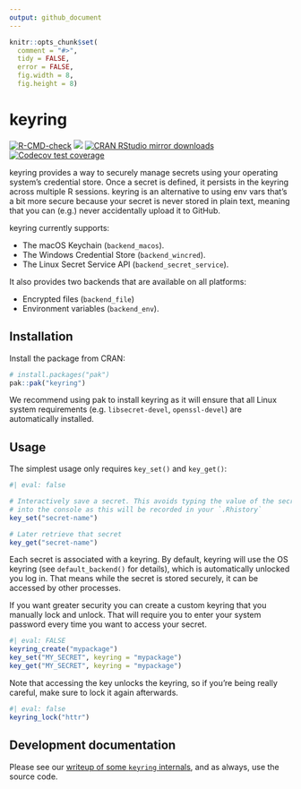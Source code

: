 ```yaml
---
output: github_document
---
```


```r
knitr::opts_chunk$set(
  comment = "#>",
  tidy = FALSE,
  error = FALSE,
  fig.width = 8,
  fig.height = 8)
```

# keyring

<!-- badges: start -->

[![R-CMD-check](https://github.com/r-lib/keyring/actions/workflows/R-CMD-check.yaml/badge.svg)](https://github.com/r-lib/keyring/actions/workflows/R-CMD-check.yaml) [![](https://www.r-pkg.org/badges/version/keyring)](https://www.r-pkg.org/pkg/keyring) [![CRAN RStudio mirror downloads](https://cranlogs.r-pkg.org/badges/keyring)](https://www.r-pkg.org/pkg/keyring) [![Codecov test coverage](https://codecov.io/gh/r-lib/keyring/branch/main/graph/badge.svg)](https://app.codecov.io/gh/r-lib/keyring?branch=main)

<!-- badges: end -->

keyring provides a way to securely manage secrets using your operating system's credential store.
Once a secret is defined, it persists in the keyring across multiple R sessions.
keyring is an alternative to using env vars that's a bit more secure because your secret is never stored in plain text, meaning that you can (e.g.) never accidentally upload it to GitHub.

keyring currently supports:

-   The macOS Keychain (`backend_macos`).
-   The Windows Credential Store (`backend_wincred`).
-   The Linux Secret Service API (`backend_secret_service`).

It also provides two backends that are available on all platforms:

-   Encrypted files (`backend_file`)
-   Environment variables (`backend_env`).

## Installation

Install the package from CRAN:

```r
# install.packages("pak")
pak::pak("keyring")
```

We recommend using pak to install keyring as it will ensure that all Linux system requirements (e.g. `libsecret-devel`, `openssl-devel`) are automatically installed.

## Usage

The simplest usage only requires `key_set()` and `key_get()`:

```r
#| eval: false

# Interactively save a secret. This avoids typing the value of the secret
# into the console as this will be recorded in your `.Rhistory`
key_set("secret-name")

# Later retrieve that secret
key_get("secret-name")
```

Each secret is associated with a keyring.
By default, keyring will use the OS keyring (see `default_backend()` for details), which is automatically unlocked you log in.
That means while the secret is stored securely, it can be accessed by other processes.

If you want greater security you can create a custom keyring that you manually lock and unlock.
That will require you to enter your system password every time you want to access your secret.

```r
#| eval: FALSE
keyring_create("mypackage")
key_set("MY_SECRET", keyring = "mypackage")
key_get("MY_SECRET", keyring = "mypackage")
```

Note that accessing the key unlocks the keyring, so if you're being really careful, make sure to lock it again afterwards.

```r
#| eval: false
keyring_lock("httr")
```

## Development documentation

Please see our [writeup of some `keyring` internals](https://github.com/r-lib/keyring/blob/main/inst/development-notes.md), and as always, use the source code.
